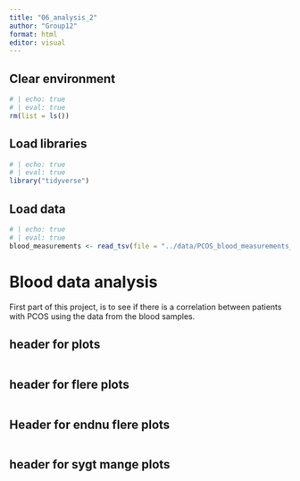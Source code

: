 ```yaml
---
title: "06_analysis_2"
author: "Group12"
format: html
editor: visual
---
```


## 

## Clear environment

```r
# | echo: true 
# | eval: true  
rm(list = ls())
```

## Load libraries

```r
# | echo: true 
# | eval: true  
library("tidyverse")
```

## Load data

```r
# | echo: true 
# | eval: true  
blood_measurements <- read_tsv(file = "../data/PCOS_blood_measurements_aug.tsv") 
```

# Blood data analysis

First part of this project, is to see if there is a correlation between patients with PCOS using the data from the blood samples.

## header for plots

```r

```

## header for flere plots

```r

```

## Header for endnu flere plots

```r

```

## header for sygt mange plots

```r

```
